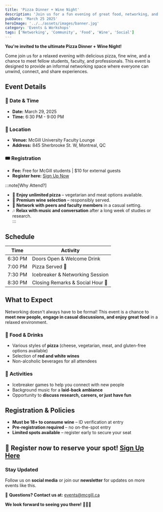 ```yaml
---
title: 'Pizza Dinner + Wine Night'
description: 'Join us for a fun evening of great food, networking, and casual conversations at the Pizza Dinner + Wine Night.'
pubDate: 'March 25 2025'
heroImage: '../../assets/images/banner.jpg'
category: 'Events & Workshops'
tags: ['Networking', 'Community', 'Food', 'Wine', 'Social']
---
```


**You're invited to the ultimate **Pizza Dinner + Wine Night**!**  

Come join us for a relaxed evening with delicious pizza, fine wine, and a chance to meet fellow students, faculty, and professionals. This event is designed to provide an informal networking space where everyone can unwind, connect, and share experiences.

## Event Details

### 📅 Date & Time
- **Date:** March 29, 2025
- **Time:** 6:30 PM - 9:00 PM

### 📍 Location
- **Venue:** McGill University Faculty Lounge  
- **Address:** 845 Sherbrooke St. W, Montreal, QC  

### 🎟️ Registration
- **Fee:** Free for McGill students | $10 for external guests  
- **Register here:** [Sign Up Now](#)

:::note[Why Attend?]
- 🍕 **Enjoy unlimited pizza** – vegetarian and meat options available.  
- 🍷 **Premium wine selection** – responsibly served.  
- 🤝 **Network with peers and faculty members** in a casual setting.  
- 🎶 **Relax with music and conversation** after a long week of studies or research.  
:::

## Schedule

| Time         | Activity |
|-------------|----------|
| 6:30 PM     | Doors Open & Welcome Drink |
| 7:00 PM     | Pizza Served 🍕 |
| 7:30 PM     | Icebreaker & Networking Session |
| 8:30 PM     | Closing Remarks & Social Hour 🍷 |

## What to Expect

Networking doesn't always have to be formal! This event is a chance to **meet new people, engage in casual discussions, and enjoy great food** in a relaxed environment.

### 🍕 **Food & Drinks**
- Various styles of **pizza** (cheese, vegetarian, meat, and gluten-free options available)
- Selection of **red and white wines**  
- Non-alcoholic beverages for all attendees  

### 🎉 **Activities**
- Icebreaker games to help you connect with new people  
- Background music for a **laid-back ambiance**  
- Opportunity to **discuss research, careers, or just have fun**  

## Registration & Policies

- **Must be 18+ to consume wine** – ID verification at entry  
- **Pre-registration required** – no on-the-spot entry  
- **Limited spots available** – register early to secure your seat  

📢 **Register now to reserve your spot!** [Sign Up Here](#)
---

### **Stay Updated**
Follow us on **social media** or join our **newsletter** for updates on more events like this.

📧 **Questions? Contact us at:** [events@mcgill.ca](mailto:events@mcgill.ca)  

**We look forward to seeing you there!** 🎉🍷🍕
